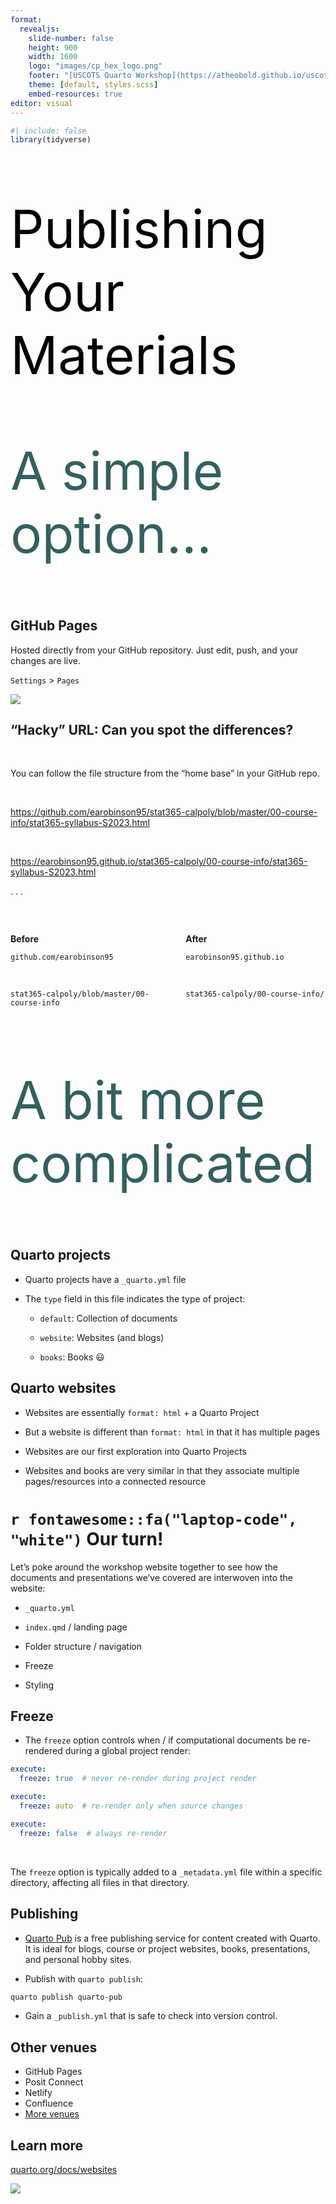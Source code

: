 ```yaml
---
format: 
  revealjs:
    slide-number: false
    height: 900
    width: 1600
    logo: "images/cp_hex_logo.png"
    footer: "[USCOTS Quarto Workshop](https://atheobold.github.io/uscots-quarto/)"
    theme: [default, styles.scss]
    embed-resources: true
editor: visual
---
```


```r
#| include: false
library(tidyverse)
```

##  {background-image="images/07-publish.png" background-position="center" background-size="cover" aria-label="A library of (published) hard cover books."}

::: {style="font-size: 6em; color: #000000;"}
Publishing Your Materials
:::

# 

::: {style="font-size: 6em; color: #34605f;"}
A simple option...
:::

## GitHub Pages

<!-- Hacky method for creating website to link course materials -->

Hosted directly from your GitHub repository. Just edit, push, and your changes are live.

`Settings` \> `Pages`

![](images/07-github-pages-hacky.JPG){fig-alt="A screen capture of the GitHub Pages options, displaying the source (deploying from a branch) and the dropdown menu for selecting what branch and folder to use when building the website."}

## "Hacky" URL: Can you spot the differences?

</br>

You can follow the file structure from the "home base" in your GitHub repo.

</br>

<https://github.com/earobinson95/stat365-calpoly/blob/master/00-course-info/stat365-syllabus-S2023.html>

</br>

<https://earobinson95.github.io/stat365-calpoly/00-course-info/stat365-syllabus-S2023.html>

. . .

</br>

::: columns
::: {.column width="47%"}
**Before**

`github.com/earobinson95`

</br>

`stat365-calpoly/blob/master/00-course-info`
:::

::: {.column width="3%"}
:::

::: {.column width="47%"}
**After**

`earobinson95.github.io`

</br>

`stat365-calpoly/00-course-info/`
:::
:::

# 

::: {style="font-size: 6em; color: #34605f;"}
A bit more complicated
:::

## Quarto projects

-   Quarto projects have a `_quarto.yml` file

-   The `type` field in this file indicates the type of project:

    -   `default`: Collection of documents

    -   `website`: Websites (and blogs)

    -   `books`: Books 😃

## Quarto websites

-   Websites are essentially `format: html` + a Quarto Project

-   But a website is different than `format: html` in that it has multiple pages

-   Websites are our first exploration into Quarto Projects

-   Websites and books are very similar in that they associate multiple pages/resources into a connected resource

# `r fontawesome::fa("laptop-code", "white")` Our turn! {background-color="#447099"}

Let's poke around the workshop website together to see how the documents and presentations we've covered are interwoven into the website:

-   `_quarto.yml`

-   `index.qmd` / landing page

-   Folder structure / navigation

-   Freeze

-   Styling

## Freeze

-   The `freeze` option controls when / if computational documents be re-rendered during a global project render:

``` yaml
execute:
  freeze: true  # never re-render during project render
```

``` yaml
execute:
  freeze: auto  # re-render only when source changes
```

``` yaml
execute:
  freeze: false  # always re-render
```

</br>

The `freeze` option is typically added to a `_metadata.yml` file within a specific directory, affecting all files in that directory.

## Publishing

-   [Quarto Pub](https://quartopub.com/) is a free publishing service for content created with Quarto. It is ideal for blogs, course or project websites, books, presentations, and personal hobby sites.

-   Publish with `quarto publish`:

``` .bash
quarto publish quarto-pub
```

-   Gain a `_publish.yml` that is safe to check into version control.

## Other venues

-   GitHub Pages
-   Posit Connect
-   Netlify
-   Confluence
-   [More venues](https://quarto.org/docs/publishing/other.html)

## Learn more

[quarto.org/docs/websites](https://quarto.org/docs/websites/){fig-alt="A preview of the Quarto website resource page."}

![](images/07-quarto-website.png)
